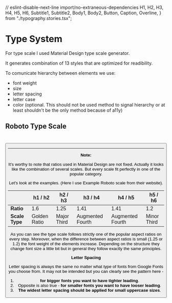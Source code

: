 // eslint-disable-next-line import/no-extraneous-dependencies
  H1,
  H2,
  H3,
  H4,
  H5,
  H6,
  Subtitle1,
  Subtitle2,
  Body1,
  Body2,
  Button,
  Caption,
  Overline,
} from "./typography.stories.tsx";

<Meta title="Design System|Typography" />

# Type System

For type scale I used Material Design type scale generator.

It generates combination of 13 styles that are optimized for readibility.

To comunicate hierarchy between elements we use:

- font weight
- size
- letter spacing
- letter case
- color (optional. This should not be used method to signal hierarchy or at least shouldn't be the only method because of a11y)

## Roboto Type Scale

<H1 />
<H2 />
<H3 />
<H4 />
<H5 />
<H6 />
<Subtitle1 />
<Subtitle2 />
<Body1 />
<Body2 />
<Button />
<Caption />
<Overline />

---

**Note:**

It's worthy to note that ratios used in Material Design are not fixed. Actually it looks like the combination of several scales. But every scale fit perfectly in one of the popular category.

Let's look at the examples. (Here I use Example Roboto scale from their website).

|                | h1 / h2      | h2 / h3     | h3 / h4          | h4 / h5          | h5 / h6     |
| -------------- | ------------ | ----------- | ---------------- | ---------------- | ----------- |
| **Ratio**      | 1.6          | 1.25        | 1.41             | 1.41             | 1.2         |
| **Scale Type** | Golden Ratio | Major Third | Augmented Fourth | Augmented Fourth | Minor Third |

As you can see the type scale follows strictly one of the popular aspect ratios on every step. Moreover, when the difference between aspect ratios is small (1.25 or 1.2) the font weight of the elements increase. Depending on the structure they change font size a little bit but in general they follow exactly the same principles.

**Letter Spacing**

Letter spacing is always the same no matter what type of fonts from Google Fonts you choose from. It may not be intended but you can clearly see the pattern here -

1. **for bigger fonts you want to have tighter leading**.
2. Opposite is also true - **for smaller fonts you want to have looser leading**.
3. **The widest letter spacing should be applied for small uppercase sizes**.
